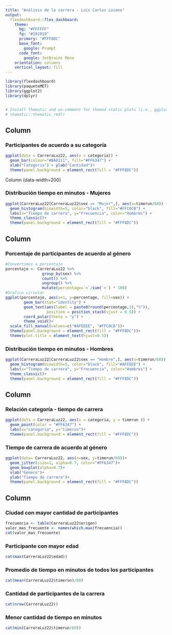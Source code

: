 ```yaml
---
title: "Análisis de la carrera - Luis Carlos Lozano"
output:
  flexdashboard::flex_dashboard:
    theme:
      bg: "#FFFFFF"
      fg: "#101010" 
      primary: "#FFF8DC"
      base_font:
        google: Prompt
      code_font:
        google: JetBrains Mono
    orientation: columns
    vertical_layout: fill
---
```


```r
library(flexdashboard)
library(paqueteMET)
library(ggplot2)
library(dplyr)


# Install thematic and un-comment for themed static plots (i.e., ggplot2)
# thematic::thematic_rmd()
```

Column {data-width=200}
-----------------------------------------------------------------------

### Participantes de acuerdo a su categoría

```r
ggplot(data = CarreraLuz22, aes(x = categoria)) + 
  geom_bar(colour="#BA8111", fill="#FF6347") + 
  xlab("Categoria") + ylab("Cantidad")+ 
  theme(panel.background = element_rect(fill = "#FFF8DC"))

```
Column {data-width=200}


### Distribución tiempo en minutos - Mujeres

```r
ggplot(CarreraLuz22[CarreraLuz22$sex == "Mujer",], aes(x=timerun/60)) +
  geom_histogram(binwidth=5, color="black", fill="#FFC0CB") +
  labs(x="Tiempo de carrera", y="Frecuencia", color="Hombres") +
  theme_classic()+
  theme(panel.background = element_rect(fill = "#FFF8DC"))
```

Column {data-width=200}
-----------------------------------------------------------------------

### Porcentaje de participantes de acuerdo al género

```r
#Convertimos a porcentaje
porcentaje <- CarreraLuz22 %>% 
                group_by(sex) %>% 
                count() %>% 
                ungroup() %>% 
                mutate(percentage=`n`/sum(`n`) * 100)
#Grafico circular
ggplot(porcentaje, aes(x=1, y=percentage, fill=sex)) +
        geom_bar(stat="identity") +
        geom_text(aes(label = paste0(round(percentage,1),"%")), 
                  position = position_stack(vjust = 0.5)) +
        coord_polar(theta = "y") + 
        theme_void()+
  scale_fill_manual(values=c("#AFEEEE", "#FFC0CB"))+
  theme(panel.background = element_rect(fill = "#FFF8DC"))+
  theme(plot.title = element_text(hjust=0.5))
```



### Distribución tiempo en minutos - Hombres

```r
ggplot(CarreraLuz22[CarreraLuz22$sex == "Hombre",], aes(x=timerun/60)) +
  geom_histogram(binwidth=5, color="black", fill="#AFEEEE") +
  labs(x="Tiempo de carrera", y="Frecuencia", color="Hombres") +
  theme_classic()+
  theme(panel.background = element_rect(fill = "#FFF8DC"))
```




Column {data-width=200}
-----------------------------------------------------------------------

### Relación categoría - tiempo de carrera

```r
ggplot(data = CarreraLuz22, aes(x = categoria, y = timerun )) +
  geom_point(color = "#FF6347") +
  labs(x="categoria", y="timerun")+
  theme(panel.background = element_rect(fill = "#FFF8DC"))
```

### Tiempo de carrera de acuerdo al género

```r
ggplot(data= CarreraLuz22, aes(x=sex, y=timerun/60))+
  geom_jitter(size=1, alpha=0.7, color="#FF6347")+
  geom_boxplot(alpha=0.7)+
  xlab("Genero")+
  ylab("Tiempo de carrera")+
  theme(panel.background = element_rect(fill = "#FFF8DC"))
```

Column {data-width=150}
-----------------------------------------------------------------------
### Ciudad con mayor cantidad de participantes
```r
frecuencia <- table(CarreraLuz22$origen)
valor_mas_frecuente <- names(which.max(frecuencia))
cat(valor_mas_frecuente)


```

### Participante con mayor edad
```r
cat(max(CarreraLuz22$edad))
```
### Promedio de tiempo en minutos de todos los participantes
```r
cat(mean(CarreraLuz22$timerun)/60)
```
### Cantidad de participantes de la carrera
```r
cat(nrow(CarreraLuz22))
```

### Menor cantidad de tiempo en minutos
```r
cat(min(CarreraLuz22$timerun/60))
```